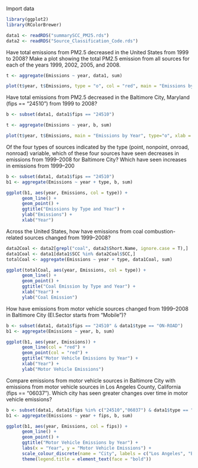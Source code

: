 Import data

```r
library(ggplot2)
library(RColorBrewer)

data1 <- readRDS("summarySCC_PM25.rds")
data2 <- readRDS("Source_Classification_Code.rds")
```
Have total emissions from PM2.5 decreased in the United States from 1999 to 2008? Make a plot showing the total PM2.5 emission from all sources for each of the years 1999, 2002, 2005, and 2008.
```r
t <- aggregate(Emissions ~ year, data1, sum)

plot(t$year, t$Emissions, type = "o", col = "red", main = "Emissions by Year", ylab = "Emissions", xlab = "Year")
```

Have total emissions from PM2.5 decreased in the Baltimore City, Maryland (fips == "24510") from 1999 to 2008?
```r
b <- subset(data1, data1$fips == "24510")

t <- aggregate(Emissions ~ year, b, sum)

plot(t$year, t$Emissions, main = "Emissions by Year", type="o", xlab = "Year", ylab = "Emissions", col = "red")
```

Of the four types of sources indicated by the type (point, nonpoint, onroad, nonroad) variable, which of these four sources have seen decreases in emissions from 1999–2008 for Baltimore City? Which have seen increases in emissions from 1999–200
```r
b <- subset(data1, data1$fips == "24510")
b1 <- aggregate(Emissions ~ year + type, b, sum)

ggplot(b1, aes(year, Emissions, col = type)) +
      geom_line() +
      geom_point() +
      ggtitle("Emissions by Type and Year") +
      ylab("Emissions") +
      xlab("Year")
```

Across the United States, how have emissions from coal combustion-related sources changed from 1999–2008?
```r
data2Coal <- data2[grepl("coal", data2$Short.Name, ignore.case = T),]
data1Coal <- data1[data1$SCC %in% data2Coal$SCC,]
totalCoal <- aggregate(Emissions ~ year + type, data1Coal, sum)

ggplot(totalCoal, aes(year, Emissions, col = type)) +
      geom_line() +
      geom_point() +
      ggtitle("Coal Emission by Type and Year") +
      xlab("Year") +
      ylab("Coal Emission")
```

How have emissions from motor vehicle sources changed from 1999–2008 in Baltimore City (EI.Sector starts from “Mobile”)?
```r
b <- subset(data1, data1$fips == "24510" & data1$type == "ON-ROAD")
b1 <- aggregate(Emissions ~ year, b, sum)

ggplot(b1, aes(year, Emissions)) +
      geom_line(col = "red") +
      geom_point(col = "red") +
      ggtitle("Motor Vehicle Emissions by Year") +
      xlab("Year") +
      ylab("Motor Vehicle Emissions")
```

Compare emissions from motor vehicle sources in Baltimore City with emissions from motor vehicle sources in Los Angeles County, California (fips == "06037"). Which city has seen greater changes over time in motor vehicle emissions?
```r
b <- subset(data1, data1$fips %in% c("24510","06037") & data1$type == "ON-ROAD")
b1 <- aggregate(Emissions ~ year + fips, b, sum)

ggplot(b1, aes(year, Emissions, col = fips)) +
      geom_line() +
      geom_point() +
      ggtitle("Motor Vehicle Emissions by Year") +
      labs(x = "Year", y = "Motor Vehicle Emissions") +
      scale_colour_discrete(name = "City", labels = c("Los Angeles", "Baltimore")) +
      theme(legend.title = element_text(face = "bold"))

```

